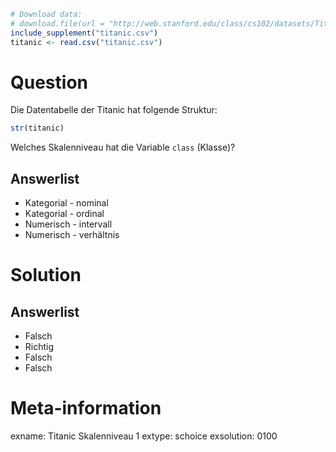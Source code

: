 ```r
# Download data:
# download.file(url = "http://web.stanford.edu/class/cs102/datasets/Titanic.csv", destfile = "titanic.csv" )
include_supplement("titanic.csv")
titanic <- read.csv("titanic.csv")
```

Question
========

Die Datentabelle der Titanic hat folgende Struktur:

```r
str(titanic)
```

Welches Skalenniveau hat die Variable `class` (Klasse)?

Answerlist
----------
* Kategorial - nominal
* Kategorial - ordinal
* Numerisch - intervall
* Numerisch - verhältnis

Solution
========

Answerlist
----------
* Falsch
* Richtig
* Falsch
* Falsch

Meta-information
================
exname: Titanic Skalenniveau 1
extype: schoice
exsolution: 0100